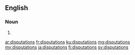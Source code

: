 ==English==

===Noun===
{{head|en|noun plural form}}

# {{plural of|disputation|lang=en}}

[[ar:disputations]]
[[fr:disputations]]
[[ku:disputations]]
[[mg:disputations]]
[[my:disputations]]
[[ja:disputations]]
[[fi:disputations]]
[[sv:disputations]]